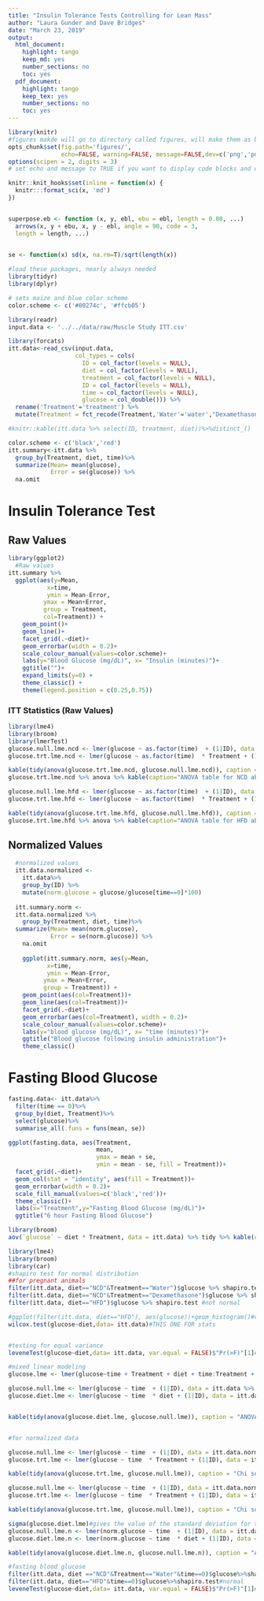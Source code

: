 ```yaml
---
title: "Insulin Tolerance Tests Controlling for Lean Mass"
author: "Laura Gunder and Dave Bridges"
date: "March 23, 2019"
output:
  html_document:
    highlight: tango
    keep_md: yes
    number_sections: no
    toc: yes
  pdf_document:
    highlight: tango
    keep_tex: yes
    number_sections: no
    toc: yes
---
```



```r
library(knitr)
#figures makde will go to directory called figures, will make them as both png and pdf files 
opts_chunk$set(fig.path='figures/',
               echo=FALSE, warning=FALSE, message=FALSE,dev=c('png','pdf'))
options(scipen = 2, digits = 3)
# set echo and message to TRUE if you want to display code blocks and code output respectively

knitr::knit_hooks$set(inline = function(x) {
  knitr:::format_sci(x, 'md')
})


superpose.eb <- function (x, y, ebl, ebu = ebl, length = 0.08, ...)
  arrows(x, y + ebu, x, y - ebl, angle = 90, code = 3,
  length = length, ...)

  
se <- function(x) sd(x, na.rm=T)/sqrt(length(x))

#load these packages, nearly always needed
library(tidyr)
library(dplyr)

# sets maize and blue color scheme
color.scheme <- c('#00274c', '#ffcb05')
```

```r
library(readr)
input.data <- '../../data/raw/Muscle Study ITT.csv'

library(forcats)
itt.data<-read_csv(input.data,
                   col_types = cols(
                     ID = col_factor(levels = NULL),
                     diet = col_factor(levels = NULL),
                     treatment = col_factor(levels = NULL),
                     ID = col_factor(levels = NULL),
                     time = col_factor(levels = NULL),
                     glucose = col_double())) %>%
  rename('Treatment'='treatment') %>%
  mutate(Treatment = fct_recode(Treatment,'Water'='water',"Dexamethasone"='dexamethasone')) #capitalized dexamethasone and water

#knitr::kable(itt.data %>% select(ID, treatment, diet))%>%distinct_()
```

```r
color.scheme <- c('black','red')
itt.summary<-itt.data %>%
  group_by(Treatment, diet, time)%>%
  summarize(Mean= mean(glucose),
            Error = se(glucose)) %>%
  na.omit
```

# Insulin Tolerance Test

## Raw Values

```r
library(ggplot2)
  #Raw values
itt.summary %>%
  ggplot(aes(y=Mean,
           x=time,
           ymin = Mean-Error,
          ymax = Mean+Error,
          group = Treatment,
          col=Treatment)) +
    geom_point()+
    geom_line()+
    facet_grid(.~diet)+
    geom_errorbar(width = 0.2)+
    scale_colour_manual(values=color.scheme)+
    labs(y="Blood Glucose (mg/dL)", x= "Insulin (minutes)")+
    ggtitle("")+
    expand_limits(y=0) +
    theme_classic() +
    theme(legend.position = c(0.25,0.75))
```

### ITT Statistics (Raw Values)

```r
library(lme4)
library(broom)
library(lmerTest)
glucose.null.lme.ncd <- lmer(glucose ~ as.factor(time)  + (1|ID), data = itt.data %>% filter(diet=='NCD'))
glucose.trt.lme.ncd <- lmer(glucose ~ as.factor(time)  * Treatment + (1|ID), data = itt.data %>% filter(diet=='NCD'))

kable(tidy(anova(glucose.trt.lme.ncd, glucose.null.lme.ncd)), caption = "Chi squared test for effects of dexamethasone on NCD for absolute values", digits = 15)
glucose.trt.lme.ncd %>% anova %>% kable(caption="ANOVA table for NCD absolute values", digits = 15)

glucose.null.lme.hfd <- lmer(glucose ~ as.factor(time)  + (1|ID), data = itt.data %>% filter(diet=='HFD'))
glucose.trt.lme.hfd <- lmer(glucose ~ as.factor(time)  * Treatment + (1|ID), data = itt.data %>% filter(diet=='HFD'))

kable(tidy(anova(glucose.trt.lme.hfd, glucose.null.lme.hfd)), caption = "Chi squared test for effects of dexamethasone on HFD for absolute values", digits = 15)
glucose.trt.lme.hfd %>% anova %>% kable(caption="ANOVA table for HFD absolute values", digits = 15)
```

## Normalized Values
  
```r
  #normalized values
  itt.data.normalized <- 
    itt.data%>%
    group_by(ID) %>%
    mutate(norm.glucose = glucose/glucose[time==0]*100)
  
  itt.summary.norm <-
  itt.data.normalized %>%
    group_by(Treatment, diet, time)%>%
  summarize(Mean= mean(norm.glucose),
            Error = se(norm.glucose)) %>%
    na.omit
  
    ggplot(itt.summary.norm, aes(y=Mean,
           x=time,
           ymin = Mean-Error,
          ymax = Mean+Error,
          group = Treatment)) +
    geom_point(aes(col=Treatment))+
    geom_line(aes(col=Treatment))+
    facet_grid(.~diet)+
    geom_errorbar(aes(col=Treatment), width = 0.2)+
    scale_colour_manual(values=color.scheme)+
    labs(y="blood glucose (mg/dL)", x= "time (minutes)")+
    ggtitle("Blood glucose following insulin administration")+
    theme_classic()  
```    
    
 
# Fasting Blood Glucose

```r
fasting.data<- itt.data%>%
  filter(time == 0)%>%
  group_by(diet, Treatment)%>%
  select(glucose)%>%
  summarise_all(.funs = funs(mean, se))

ggplot(fasting.data, aes(Treatment,
                         mean,
                         ymax = mean + se,
                         ymin = mean - se, fill = Treatment))+
  facet_grid(.~diet)+
  geom_col(stat = "identity", aes(fill = Treatment))+
  geom_errorbar(width = 0.2)+
  scale_fill_manual(values=c('black','red'))+
  theme_classic()+
  labs(x="Treatment",y="Fasting Blood Glucose (mg/dL)")+
  ggtitle("6 hour Fasting Blood Glucose")

library(broom)
aov(`glucose` ~ diet * Treatment, data = itt.data) %>% tidy %>% kable(caption="ANOVA of FBG")
```

```r
library(lme4)
library(broom)
library(car)
#shapiro test for normal distribution
##for pregnant animals
filter(itt.data, diet=="NCD"&Treatment=="Water")$glucose %>% shapiro.test #normal
filter(itt.data, diet=="NCD"&Treatment=="Dexamethasone")$glucose %>% shapiro.test#normal
filter(itt.data, diet=="HFD")$glucose %>% shapiro.test #not normal

#ggplot(filter(itt.data, diet=="HFD"), aes(glucose))+geom_histogram()#right skew to the data
wilcox.test(glucose~diet,data= itt.data)#THIS ONE FOR stats


#testing for equal variance
leveneTest(glucose~diet,data= itt.data, var.equal = FALSE)$"Pr(>F)"[1]#not equal variance, use Welch's t test (var.equal = FALSE)

#mixed linear modeling 
glucose.lme <- lmer(glucose~time + Treatment + diet + time:Treatment + Treatment:diet + (1|ID), data=itt.data)

glucose.null.lme <- lmer(glucose ~ time  + (1|ID), data = itt.data %>% filter(Treatment=='Water'))
glucose.diet.lme <- lmer(glucose ~ time  * diet + (1|ID), data = itt.data %>% filter(Treatment=='Water'))


kable(tidy(anova(glucose.diet.lme, glucose.null.lme)), caption = "ANOVA")


#for normalized data

glucose.null.lme <- lmer(glucose ~ time  + (1|ID), data = itt.data.normalized %>% filter(diet=='NCD'))
glucose.trt.lme <- lmer(glucose ~ time  * Treatment + (1|ID), data = itt.data.normalized %>% filter(diet=='NCD'))

kable(tidy(anova(glucose.trt.lme, glucose.null.lme)), caption = "Chi squared test for effects of dexamethasone on NCD for normalized values")

glucose.null.lme <- lmer(glucose ~ time  + (1|ID), data = itt.data.normalized %>% filter(diet=='HFD'))
glucose.trt.lme <- lmer(glucose ~ time  * Treatment + (1|ID), data = itt.data.normalized %>% filter(diet=='HFD'))

kable(tidy(anova(glucose.trt.lme, glucose.null.lme)), caption = "Chi squared test for effects of dexamethasone on HFD for normalized values")

sigma(glucose.diet.lme)#gives the value of the standard deviation for the fixed effects model ofject specified
glucose.null.lme.n <- lmer(norm.glucose ~ time  + (1|ID), data = itt.data.normalized %>% filter(Treatment=='Water'))
glucose.diet.lme.n <- lmer(norm.glucose ~ time  * diet + (1|ID), data = itt.data.normalized %>% filter(Treatment=='Water'))

kable(tidy(anova(glucose.diet.lme.n, glucose.null.lme.n)), caption = "ANOVA for normalized data")

#fasting blood glucose
filter(itt.data, diet =="NCD"&Treatment=="Water"&time==0)$glucose%>%shapiro.test#normal
filter(itt.data, diet=="HFD"&time==0)$glucose%>%shapiro.test#normal
leveneTest(glucose~diet,data= itt.data, var.equal = FALSE)$"Pr(>F)"[1]#use Welch's non-equal variance
```